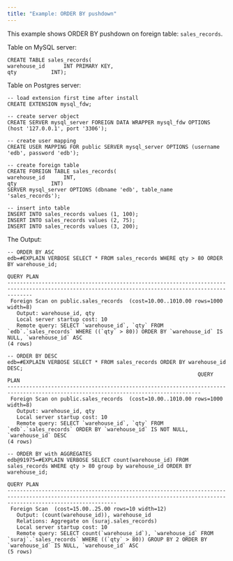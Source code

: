 ```yaml
---
title: "Example: ORDER BY pushdown"
---
```


This example shows ORDER BY pushdown on foreign table: `sales_records`.

Table on MySQL server:

```text
CREATE TABLE sales_records(
warehouse_id      INT PRIMARY KEY,
qty           INT);
```

Table on Postgres server:

```text
-- load extension first time after install
CREATE EXTENSION mysql_fdw;

-- create server object
CREATE SERVER mysql_server FOREIGN DATA WRAPPER mysql_fdw OPTIONS (host '127.0.0.1', port '3306');

-- create user mapping
CREATE USER MAPPING FOR public SERVER mysql_server OPTIONS (username 'edb', password 'edb');

-- create foreign table
CREATE FOREIGN TABLE sales_records(
warehouse_id      INT,
qty    		  INT)
SERVER mysql_server OPTIONS (dbname 'edb', table_name 'sales_records');

-- insert into table
INSERT INTO sales_records values (1, 100);
INSERT INTO sales_records values (2, 75);
INSERT INTO sales_records values (3, 200);
```

The Output: 


```text
-- ORDER BY ASC
edb=#EXPLAIN VERBOSE SELECT * FROM sales_records WHERE qty > 80 ORDER BY warehouse_id;
                                                                     QUERY PLAN
----------------------------------------------------------------------------------------------------------------------------------------------------
 Foreign Scan on public.sales_records  (cost=10.00..1010.00 rows=1000 width=8)
   Output: warehouse_id, qty
   Local server startup cost: 10
   Remote query: SELECT `warehouse_id`, `qty` FROM `edb`.`sales_records` WHERE ((`qty` > 80)) ORDER BY `warehouse_id` IS NULL, `warehouse_id` ASC
(4 rows)

-- ORDER BY DESC
edb=#EXPLAIN VERBOSE SELECT * FROM sales_records ORDER BY warehouse_id DESC;
                                                             QUERY PLAN
------------------------------------------------------------------------------------------------------------------------------------
 Foreign Scan on public.sales_records  (cost=10.00..1010.00 rows=1000 width=8)
   Output: warehouse_id, qty
   Local server startup cost: 10
   Remote query: SELECT `warehouse_id`, `qty` FROM `edb`.`sales_records` ORDER BY `warehouse_id` IS NOT NULL, `warehouse_id` DESC
(4 rows)

-- ORDER BY with AGGREGATES
edb@91975=#EXPLAIN VERBOSE SELECT count(warehouse_id) FROM sales_records WHERE qty > 80 group by warehouse_id ORDER BY warehouse_id;
                                                                                  QUERY PLAN
-------------------------------------------------------------------------------------------------------------------------------------------------------------------------------
 Foreign Scan  (cost=15.00..25.00 rows=10 width=12)
   Output: (count(warehouse_id)), warehouse_id
   Relations: Aggregate on (suraj.sales_records)
   Local server startup cost: 10
   Remote query: SELECT count(`warehouse_id`), `warehouse_id` FROM `suraj`.`sales_records` WHERE ((`qty` > 80)) GROUP BY 2 ORDER BY `warehouse_id` IS NULL, `warehouse_id` ASC
(5 rows)
```